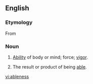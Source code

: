 ==English==

===Etymology===
From {{suffix|able|ness}}

===Noun===
{{en-noun|-|es}}

#{{obsolete|rare|uncountable}} [[ability|Ability]] of body or mind; force; [[vigor]].
# {{countable}} The result or product of being [[able]].

[[vi:ableness]]